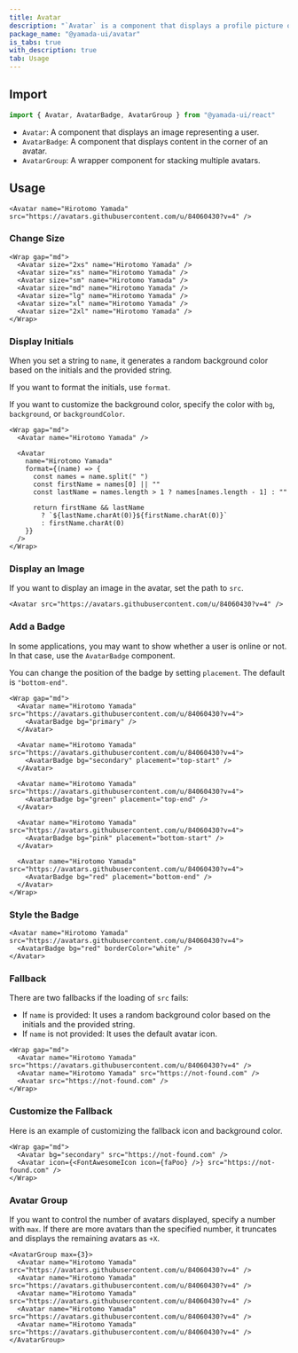```yaml
---
title: Avatar
description: "`Avatar` is a component that displays a profile picture or an icon with initials representing a user."
package_name: "@yamada-ui/avatar"
is_tabs: true
with_description: true
tab: Usage
---
```


## Import

```ts
import { Avatar, AvatarBadge, AvatarGroup } from "@yamada-ui/react"
```

- `Avatar`: A component that displays an image representing a user.
- `AvatarBadge`: A component that displays content in the corner of an avatar.
- `AvatarGroup`: A wrapper component for stacking multiple avatars.

## Usage

```tsx
<Avatar name="Hirotomo Yamada" src="https://avatars.githubusercontent.com/u/84060430?v=4" />
```

### Change Size

```tsx
<Wrap gap="md">
  <Avatar size="2xs" name="Hirotomo Yamada" />
  <Avatar size="xs" name="Hirotomo Yamada" />
  <Avatar size="sm" name="Hirotomo Yamada" />
  <Avatar size="md" name="Hirotomo Yamada" />
  <Avatar size="lg" name="Hirotomo Yamada" />
  <Avatar size="xl" name="Hirotomo Yamada" />
  <Avatar size="2xl" name="Hirotomo Yamada" />
</Wrap>
```

### Display Initials

When you set a string to `name`, it generates a random background color based on the initials and the provided string.

If you want to format the initials, use `format`.

If you want to customize the background color, specify the color with `bg`, `background`, or `backgroundColor`.

```tsx
<Wrap gap="md">
  <Avatar name="Hirotomo Yamada" />

  <Avatar
    name="Hirotomo Yamada"
    format={(name) => {
      const names = name.split(" ")
      const firstName = names[0] || ""
      const lastName = names.length > 1 ? names[names.length - 1] : ""

      return firstName && lastName
        ? `${lastName.charAt(0)}${firstName.charAt(0)}`
        : firstName.charAt(0)
    }}
  />
</Wrap>
```

### Display an Image

If you want to display an image in the avatar, set the path to `src`.

```tsx
<Avatar src="https://avatars.githubusercontent.com/u/84060430?v=4" />
```

### Add a Badge

In some applications, you may want to show whether a user is online or not. In that case, use the `AvatarBadge` component.

You can change the position of the badge by setting `placement`. The default is `"bottom-end"`.

```tsx
<Wrap gap="md">
  <Avatar name="Hirotomo Yamada" src="https://avatars.githubusercontent.com/u/84060430?v=4">
    <AvatarBadge bg="primary" />
  </Avatar>

  <Avatar name="Hirotomo Yamada" src="https://avatars.githubusercontent.com/u/84060430?v=4">
    <AvatarBadge bg="secondary" placement="top-start" />
  </Avatar>

  <Avatar name="Hirotomo Yamada" src="https://avatars.githubusercontent.com/u/84060430?v=4">
    <AvatarBadge bg="green" placement="top-end" />
  </Avatar>

  <Avatar name="Hirotomo Yamada" src="https://avatars.githubusercontent.com/u/84060430?v=4">
    <AvatarBadge bg="pink" placement="bottom-start" />
  </Avatar>

  <Avatar name="Hirotomo Yamada" src="https://avatars.githubusercontent.com/u/84060430?v=4">
    <AvatarBadge bg="red" placement="bottom-end" />
  </Avatar>
</Wrap>
```

### Style the Badge

```tsx
<Avatar name="Hirotomo Yamada" src="https://avatars.githubusercontent.com/u/84060430?v=4">
  <AvatarBadge bg="red" borderColor="white" />
</Avatar>
```

### Fallback

There are two fallbacks if the loading of `src` fails:

- If `name` is provided: It uses a random background color based on the initials and the provided string.
- If `name` is not provided: It uses the default avatar icon.

```tsx
<Wrap gap="md">
  <Avatar name="Hirotomo Yamada" src="https://avatars.githubusercontent.com/u/84060430?v=4" />
  <Avatar name="Hirotomo Yamada" src="https://not-found.com" />
  <Avatar src="https://not-found.com" />
</Wrap>
```

### Customize the Fallback

Here is an example of customizing the fallback icon and background color.

```tsx
<Wrap gap="md">
  <Avatar bg="secondary" src="https://not-found.com" />
  <Avatar icon={<FontAwesomeIcon icon={faPoo} />} src="https://not-found.com" />
</Wrap>
```

### Avatar Group

If you want to control the number of avatars displayed, specify a number with `max`. If there are more avatars than the specified number, it truncates and displays the remaining avatars as `+X`.

```tsx
<AvatarGroup max={3}>
  <Avatar name="Hirotomo Yamada" src="https://avatars.githubusercontent.com/u/84060430?v=4" />
  <Avatar name="Hirotomo Yamada" src="https://avatars.githubusercontent.com/u/84060430?v=4" />
  <Avatar name="Hirotomo Yamada" src="https://avatars.githubusercontent.com/u/84060430?v=4" />
  <Avatar name="Hirotomo Yamada" src="https://avatars.githubusercontent.com/u/84060430?v=4" />
  <Avatar name="Hirotomo Yamada" src="https://avatars.githubusercontent.com/u/84060430?v=4" />
</AvatarGroup>
```

